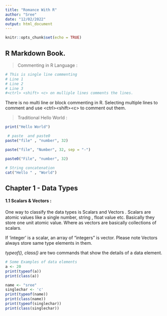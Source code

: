 ```yaml
---
title: "Romance With R"
author: "Sree"
date: "12/02/2022"
output: html_document
---
```


```r
knitr::opts_chunk$set(echo = TRUE)
```

## R Markdown Book. 

> Commenting in R Language :

```r
# This is single line commenting
# Line 1
# Line 2
# Line 3
#<ctrl> <shift> <c> on mulliple lines comments the lines. 

```

There is no multi line or block commenting in R. Selecting multiple lines to comment and use \<ctrl>\<shift>\<c> to comment out them.

> Traditional Hello World :

```r
print("Hello World")
```

```r
 # paste  and paste0
paste("file" , "number", 32)

```

```r
paste("file", "Number", 32, sep = "-")
```

```r
paste0("File", "number", 32)

```

```r
# String concatenation
cat("Hello " , "World")
```

## Chapter 1 - Data Types

#### 1.1 Scalars & Vectors : 

One way to classify the data types is Scalars and Vectors . Scalars are atomic values like a single number, string , float value etc. Basically they store one unit atomic value. Where as vectors are basically collections of scalars.

If 'integer' is a scalar, an array of "integers" is vector. Please note Vectors always store same type elements in them.

*typeof(), class()* are two commands that show the details of a data element.

```r
# Some Examples of data elements
a <- 20
print(typeof(a))
print(class(a))

```

```r
name <- "sree"
singlechar <- 'c'
print(typeof(name))
print(class(name))
print(typeof(singlechar))
print(class(singlechar))

```

\
